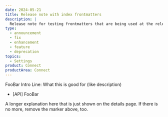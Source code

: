 ```yaml
---
date: 2024-05-21
title: Release note with index frontmatters
description: |
  Release note for testing frontmatters that are being used at the release note indexer
type:
  - announcement
  - fix
  - enhancement
  - feature
  - deprecation
topics:
  - Settings
product: Connect
productArea: Connect
---
```


FooBar Intro Line: What this is good for (like description)

- [API] FooBar

<!--more-->

A longer explanation here that is just shown on the details page.
If there is no more, remove the marker above, too.
